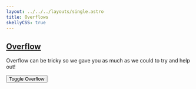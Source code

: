 ```yaml
---
layout: ../../../layouts/single.astro
title: Overflows
skellyCSS: true
---
```


## [Overflow](#overflow)

Overflow can be tricky so we gave you as much as we could to try and help out!

<Classes result="true" >
<Classesrow classname="overflow-visible" result="Sets overflow to visible." />
<Classesrow classname="overflow-hidden" result="Sets overflow to hidden." />
<Classesrow classname="overflow-scroll" result="Sets overflow to scroll." />
<Classesrow classname="overflow-auto" result="Sets overflow to auto." />
<Classesrow classname="overflow-y--visible" result="Sets vertical overflow to visible." />
<Classesrow classname="overflow-y--hidden" result="Sets vertical overflow to hidden." />
<Classesrow classname="overflow-y--scroll" result="Sets vertical overflow to scroll." />
<Classesrow classname="overflow-y--auto" result="Sets vertical overflow to auto." />
<Classesrow classname="overflow-x--visible" result="Sets horizontal overflow to visible." />
<Classesrow classname="overflow-x--hidden" result="Sets horizontal overflow to hidden." />
<Classesrow classname="overflow-x--scroll" result="Sets horizontal overflow to scroll." />
<Classesrow classname="overflow-x--auto" result="Sets horizontal overflow to auto." />
</Classes>


<Visualizer header="Test an overflow here!" >
<div class="block-12 overflow-y--hidden">
  <button class="button button-primary background--salmon text--white overflow-button">Toggle Overflow</button>
  <div class="mt-2 mb-7 p-3 border border--color-med-blue overflow-paragraph" style="height: 7rem;">
    <h2 class="skeleton skeleton--md" role="presentation"></h2>
    <p class="skeleton" data-lines="5" role="presentation"></p>
    <p class="skeleton" data-lines="3" role="presentation"></p>
    <p class="skeleton" data-lines="6" role="presentation"></p>
  </div>
</div>
</Visualizer>